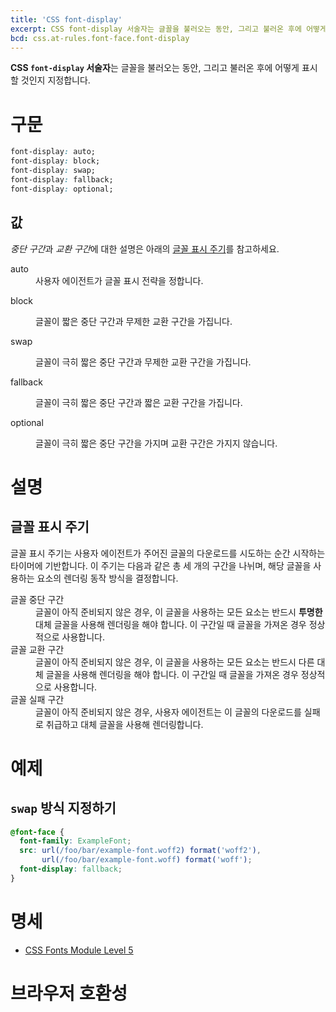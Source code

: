 ```yaml
---
title: 'CSS font-display'
excerpt: CSS font-display 서술자는 글꼴을 불러오는 동안, 그리고 불러온 후에 어떻게 표시할 것인지 지정합니다.
bcd: css.at-rules.font-face.font-display
---
```


**CSS `font-display` 서술자**는 글꼴을 불러오는 동안, 그리고 불러온 후에 어떻게 표시할 것인지 지정합니다.

# 구문

```css
font-display: auto;
font-display: block;
font-display: swap;
font-display: fallback;
font-display: optional;
```

## 값

*중단 구간*과 *교환 구간*에 대한 설명은 아래의 [글꼴 표시 주기](#글꼴-표시-주기)를 참고하세요.

<dl>
<Term>auto</Term>
<dd>사용자 에이전트가 글꼴 표시 전략을 정합니다.</dd>

<Term>block</Term>
<dd>글꼴이 짧은 중단 구간과 무제한 교환 구간을 가집니다.</dd>

<Term>swap</Term>
<dd>글꼴이 극히 짧은 중단 구간과 무제한 교환 구간을 가집니다.</dd>

<Term>fallback</Term>
<dd>글꼴이 극히 짧은 중단 구간과 짧은 교환 구간을 가집니다.</dd>

<Term>optional</Term>
<dd>글꼴이 극히 짧은 중단 구간을 가지며 교환 구간은 가지지 않습니다.</dd>
</dl>

# 설명

## 글꼴 표시 주기

글꼴 표시 주기는 사용자 에이전트가 주어진 글꼴의 다운로드를 시도하는 순간 시작하는 타이머에 기반합니다. 이 주기는 다음과 같은 총 세 개의 구간을 나뉘며, 해당 글꼴을 사용하는 요소의 렌더링 동작 방식을 결정합니다.

<dl>
  <dt>글꼴 중단 구간</dt>
  <dd>글꼴이 아직 준비되지 않은 경우, 이 글꼴을 사용하는 모든 요소는 반드시 <b>투명한</b> 대체 글꼴을 사용해 렌더링을 해야 합니다. 이 구간일 때 글꼴을 가져온 경우 정상적으로 사용합니다.</dd>
  <dt>글꼴 교환 구간</dt>
  <dd>글꼴이 아직 준비되지 않은 경우, 이 글꼴을 사용하는 모든 요소는 반드시 다른 대체 글꼴을 사용해 렌더링을 해야 합니다. 이 구간일 때 글꼴을 가져온 경우 정상적으로 사용합니다.</dd>
  <dt>글꼴 실패 구간</dt>
  <dd>글꼴이 아직 준비되지 않은 경우, 사용자 에이전트는 이 글꼴의 다운로드를 실패로 취급하고 대체 글꼴을 사용해 렌더링합니다.</dd>
</dl>

# 예제

## `swap` 방식 지정하기

```css
@font-face {
  font-family: ExampleFont;
  src: url(/foo/bar/example-font.woff2) format('woff2'),
       url(/foo/bar/example-font.woff) format('woff');
  font-display: fallback;
}
```

# 명세

- [CSS Fonts Module Level 5](https://drafts.csswg.org/css-fonts-4/#font-display-desc)

# 브라우저 호환성

<BrowserCompat data={bcd} />
